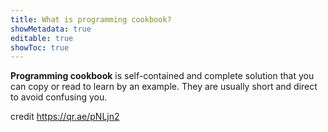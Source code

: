 ```yaml
---
title: What is programming cookbook?
showMetadata: true
editable: true
showToc: true
---
```


**Programming cookbook** is self-contained and complete solution that you can copy or read to learn by an example.
They are usually short and direct to avoid confusing you.

credit https://qr.ae/pNLjn2
